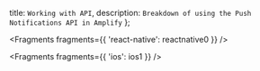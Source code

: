   title: `Working with API`,
  description: `Breakdown of using the Push Notifications API in Amplify`
};


<Fragments fragments={{ 'react-native': reactnative0 }} />


<Fragments fragments={{ 'ios': ios1 }} />
